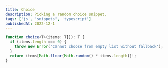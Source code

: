 ```yaml
---
title: Choice
description: Picking a random choice snippet.
tags: ['js', 'snippets', 'typescript']
publishedAt: 2022-12-1
---
```


```ts
function choice<T>(items: T[]): T {
  if (items.length === 0) {
    throw new Error('Cannot choose from empty list without fallback');
  }
  return items[Math.floor(Math.random() * items.length)]!;
}
```
